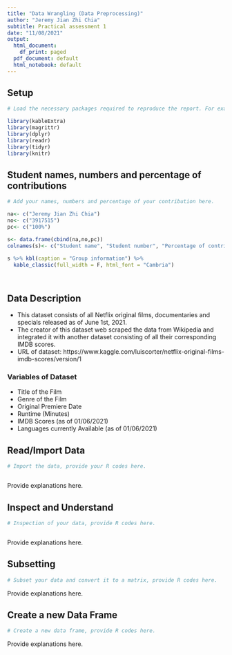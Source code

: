 ```yaml
---
title: "Data Wrangling (Data Preprocessing)"
author: "Jeremy Jian Zhi Chia"
subtitle: Practical assessment 1
date: "11/08/2021"
output:
  html_document:
    df_print: paged
  pdf_document: default
  html_notebook: default
---
```



## **Setup**

```r

# Load the necessary packages required to reproduce the report. For example:

library(kableExtra)
library(magrittr)
library(dplyr)
library(readr)
library(tidyr)
library(knitr)


```


## **Student names, numbers and percentage of contributions**
```r

# Add your names, numbers and percentage of your contribution here.

na<- c("Jeremy Jian Zhi Chia")
no<- c("3917515")
pc<- c("100%")

s<- data.frame(cbind(na,no,pc))
colnames(s)<- c("Student name", "Student number", "Percentage of contribution")

s %>% kbl(caption = "Group information") %>%
  kable_classic(full_width = F, html_font = "Cambria")




```

## **Data Description**

* This dataset consists of all Netflix original films, documentaries and specials released as of June 1st, 2021.
* The creator of this dataset web scraped the data from Wikipedia and integrated it with another dataset consisting of all their corresponding IMDB scores.
* URL of dataset: https://www.kaggle.com/luiscorter/netflix-original-films-imdb-scores/version/1

### **Variables of Dataset**

* Title of the Film
* Genre of the Film
* Original Premiere Date
* Runtime (Minutes)
* IMDB Scores (as of 01/06/2021)
* Languages currently Available (as of 01/06/2021)

## **Read/Import Data**

<!-- Read/Import the data into R, then save it as a data frame. You can use Base R functions or readr, xlsx, readxl, foreign, rvest packages for this purpose. In this step, you must provide the R codes with outputs (i.e. head of data set) and explain everything that you do in order to import/read/scrape the data set. You can provide the R codes with outputs using R chunks like this: -->

```r

# Import the data, provide your R codes here.



```

Provide explanations here. 


## **Inspect and Understand**


```r

# Inspection of your data, provide R codes here.



```

Provide explanations here.

## **Subsetting** 

<!-- Subset the data frame using the first 10 observations (include all variables). Then convert it to a matrix. Check the structure of that matrix (i.e. check whether the matrix is a character, numeric, integer, factor, or logical) and explain in a few words why you ended up with that structure. Provide the R codes with outputs and explain everything that you do in this step. -->



```r

# Subset your data and convert it to a matrix, provide R codes here.


```

Provide explanations here.


## **Create a new Data Frame**

<!-- You will create a new data frame from scratch. Note that, this step is independent from the dataset that you used in the previous steps.  -->

<!-- In this step you should: -->

<!-- * Create a data frame from scratch with 2 variables and 10 observations. Your data frame has to contain one integer variable and one ordinal variable. Make sure that you factorised and ordered the ordinal variable properly. Show the structure of your variables and the levels of the ordinal variable. -->

<!-- * Create another numeric vector and use cbind() to add this vector to your data frame. After this step you should have 3 variables in the data frame.  -->


<!-- * Provide the R codes with outputs and explain everything that you do in this step.  -->


```r

# Create a new data frame, provide R codes here.


```

Provide explanations here.

<!-- ## IMPORTANT NOTE:  -->

<!-- The report must be uploaded to Assessment 1 section in Canvas as a **PDF** document with R codes and outputs showing. The easiest way to achieve this is to run all R chunks first, then **Preview** your notebook in **HTML** (by clicking Preview), then **Open in Browser (Chrome)**, then **Right Click on the report in Chrome** , then **Click Print** and Select the Destination Option to **Save as PDF**. Upload this PDF report as one single file via the Assessment 1 page in CANVAS. -->



<!-- **DELETE the instructional text provided in the template. Failure to do this will INCREASE the SIMILARITY INDEX reported in TURNITIN** If you have any questions regarding the Assessment instructions and the R template, please post it on the discussion board.  -->

<br>
<br>
